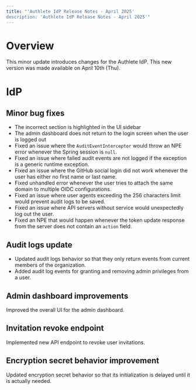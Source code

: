 ```yaml
---
title: "'Authlete IdP Release Notes - April 2025'
description: 'Authlete IdP Release Notes - April 2025'"
---
```


# Overview

This minor update introduces changes for the Authlete IdP.
This new version was made available on April 10th (Thu).

# IdP

## Minor bug fixes

- The incorrect section is highlighted in the UI sidebar
- The admin dashboard does not return to the login screen when the user is logged out
- Fixed an issue where the `AuditEventInterceptor` would throw an NPE error whenever the Spring session is `null`.
- Fixed an issue where failed audit events are not logged if the exception is a generic runtime exception.
- Fixed an issue where the GitHub social login did not work whenever the user has either no first name or last name.
- Fixed unhandled error whenever the user tries to attach the same domain to multiple OIDC configurations.
- Fixed an issue where user agents exceeding the 256 characters limit would prevent audit logs to be saved.
- Fixed an issue where API servers without service would unexpectedly log out the user.
- Fixed an NPE that would happen whenever the token update response from the server does not contain an `action` field.

## Audit logs update

- Updated audit logs behavior so that they only return events from current members of the organization.
- Added audit log events for granting and removing admin privileges from a user.

## Admin dashboard improvements

Improved the overall UI for the admin dashboard.

## Invitation revoke endpoint

Implemented new API endpoint to revoke user invitations.

## Encryption secret behavior improvement

Updated encryption secret behavior so that its initialization is delayed until it is actually needed.

